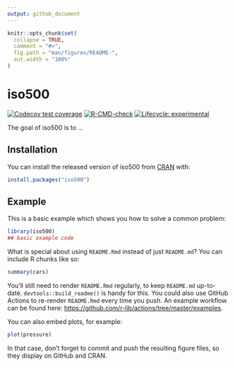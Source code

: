 ```yaml
---
output: github_document
---
```


<!-- README.md is generated from README.Rmd. Please edit that file -->

```r
knitr::opts_chunk$set(
  collapse = TRUE,
  comment = "#>",
  fig.path = "man/figures/README-",
  out.width = "100%"
)
```

# iso500

<!-- badges: start -->
[![Codecov test coverage](https://codecov.io/gh/emraher/iso500/branch/main/graph/badge.svg)](https://codecov.io/gh/emraher/iso500?branch=main)
[![R-CMD-check](https://github.com/emraher/iso500/workflows/R-CMD-check/badge.svg)](https://github.com/emraher/iso500/actions)
[![Lifecycle: experimental](https://img.shields.io/badge/lifecycle-experimental-orange.svg)](https://lifecycle.r-lib.org/articles/stages.html#experimental)
<!-- badges: end -->

The goal of iso500 is to ...

## Installation

You can install the released version of iso500 from [CRAN](https://CRAN.R-project.org) with:

``` r
install.packages("iso500")
```

## Example

This is a basic example which shows you how to solve a common problem:

```r
library(iso500)
## basic example code
```

What is special about using `README.Rmd` instead of just `README.md`? You can include R chunks like so:

```r
summary(cars)
```

You'll still need to render `README.Rmd` regularly, to keep `README.md` up-to-date. `devtools::build_readme()` is handy for this. You could also use GitHub Actions to re-render `README.Rmd` every time you push. An example workflow can be found here: <https://github.com/r-lib/actions/tree/master/examples>.

You can also embed plots, for example:

```r
plot(pressure)
```

In that case, don't forget to commit and push the resulting figure files, so they display on GitHub and CRAN.

